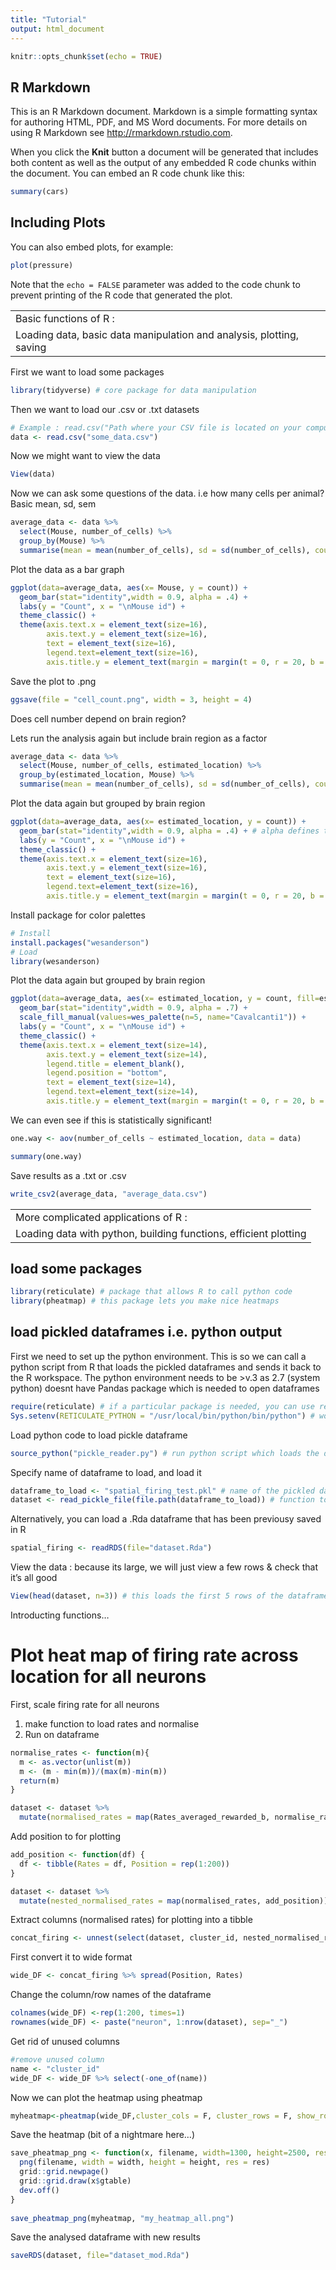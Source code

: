 ```yaml
---
title: "Tutorial"
output: html_document
---
```


```r
knitr::opts_chunk$set(echo = TRUE)
```

## R Markdown

This is an R Markdown document. Markdown is a simple formatting syntax for authoring HTML, PDF, and MS Word documents. For more details on using R Markdown see <http://rmarkdown.rstudio.com>.

When you click the **Knit** button a document will be generated that includes both content as well as the output of any embedded R code chunks within the document. You can embed an R code chunk like this:

```r
summary(cars)
```

## Including Plots

You can also embed plots, for example:

```r
plot(pressure)
```

Note that the `echo = FALSE` parameter was added to the code chunk to prevent printing of the R code that generated the plot.





---
Basic functions of R :
Loading data, basic data manipulation and analysis, plotting, saving
---

First we want to load some packages
```r
library(tidyverse) # core package for data manipulation
```

Then we want to load our .csv or .txt datasets 
```r
# Example : read.csv("Path where your CSV file is located on your computer\\File Name.csv")
data <- read.csv("some_data.csv")
```

Now we might want to view the data
```r
View(data)
```

Now we can ask some questions of the data. i.e how many cells per animal? Basic mean, sd, sem
```r
average_data <- data %>%
  select(Mouse, number_of_cells) %>%
  group_by(Mouse) %>%
  summarise(mean = mean(number_of_cells), sd = sd(number_of_cells), count = sum(number_of_cells))
```

Plot the data as a bar graph
```r
ggplot(data=average_data, aes(x= Mouse, y = count)) +
  geom_bar(stat="identity",width = 0.9, alpha = .4) +
  labs(y = "Count", x = "\nMouse id") +
  theme_classic() +
  theme(axis.text.x = element_text(size=16),
        axis.text.y = element_text(size=16),
        text = element_text(size=16), 
        legend.text=element_text(size=16), 
        axis.title.y = element_text(margin = margin(t = 0, r = 20, b = 0, l = 0)))
```
Save the plot to .png
```r
ggsave(file = "cell_count.png", width = 3, height = 4)
```


Does cell number depend on brain region?

Lets run the analysis again but include brain region as a factor 

```r
average_data <- data %>%
  select(Mouse, number_of_cells, estimated_location) %>%
  group_by(estimated_location, Mouse) %>%
  summarise(mean = mean(number_of_cells), sd = sd(number_of_cells), count = sum(number_of_cells))
```

Plot the data again but grouped by brain region
```r
ggplot(data=average_data, aes(x= estimated_location, y = count)) +
  geom_bar(stat="identity",width = 0.9, alpha = .4) + # alpha defines the opacity 
  labs(y = "Count", x = "\nMouse id") +
  theme_classic() +
  theme(axis.text.x = element_text(size=16),
        axis.text.y = element_text(size=16),
        text = element_text(size=16), 
        legend.text=element_text(size=16), 
        axis.title.y = element_text(margin = margin(t = 0, r = 20, b = 0, l = 0)))
```

Install package for color palettes 
```r
# Install
install.packages("wesanderson")
# Load
library(wesanderson)
```

Plot the data again but grouped by brain region
```r
ggplot(data=average_data, aes(x= estimated_location, y = count, fill=estimated_location)) +
  geom_bar(stat="identity",width = 0.9, alpha = .7) +
  scale_fill_manual(values=wes_palette(n=5, name="Cavalcanti1")) + 
  labs(y = "Count", x = "\nMouse id") +
  theme_classic() +
  theme(axis.text.x = element_text(size=14),
        axis.text.y = element_text(size=14),
        legend.title = element_blank(),
        legend.position = "bottom",
        text = element_text(size=14),
        legend.text=element_text(size=14),
        axis.title.y = element_text(margin = margin(t = 0, r = 20, b = 0, l = 0)))
```

We can even see if this is statistically significant! 

```r
one.way <- aov(number_of_cells ~ estimated_location, data = data)

summary(one.way)
```

Save results as a .txt or .csv 
```r
write_csv2(average_data, "average_data.csv")
```




---
More complicated applications of R :
Loading data with python, building functions, efficient plotting
---

## load some packages
```r
library(reticulate) # package that allows R to call python code
library(pheatmap) # this package lets you make nice heatmaps
```

## load pickled dataframes i.e. python output
First we need to set up the python environment. This is so we can call a python script from R that loads the pickled dataframes and sends it back to the R workspace. 
The python environment needs to be >v.3 as 2.7 (system python) doesnt have Pandas package which is needed to open dataframes

```r
require(reticulate) # if a particular package is needed, you can use require to check its loaded
Sys.setenv(RETICULATE_PYTHON = "/usr/local/bin/python/bin/python") # working directory for python
```

Load python code to load pickle dataframe
```r
source_python("pickle_reader.py") # run python script which loads the dataframes - should be in working directory

```

Specify name of dataframe to load, and load it
```r
dataframe_to_load <- "spatial_firing_test.pkl" # name of the pickled dataframe want to load 
dataset <- read_pickle_file(file.path(dataframe_to_load)) # function to call in the python code
```

Alternatively, you can load a .Rda dataframe that has been previousy saved in R
```r
spatial_firing <- readRDS(file="dataset.Rda")
```

View the data : because its large, we will just view a few rows & check that it's all good
```r
View(head(dataset, n=3)) # this loads the first 5 rows of the dataframe
```



Introducting functions...

# Plot heat map of firing rate across location for all neurons

First, scale firing rate for all neurons

1. make function to load rates and normalise
2. Run on dataframe 
```r
normalise_rates <- function(m){
  m <- as.vector(unlist(m))
  m <- (m - min(m))/(max(m)-min(m))
  return(m)
}

```

```r
dataset <- dataset %>%
  mutate(normalised_rates = map(Rates_averaged_rewarded_b, normalise_rates))
```

Add position to for plotting
```r
add_position <- function(df) {
  df <- tibble(Rates = df, Position = rep(1:200))
}

```

```r
dataset <- dataset %>%
  mutate(nested_normalised_rates = map(normalised_rates, add_position))

```

Extract columns (normalised rates) for plotting into a tibble
```r
concat_firing <- unnest(select(dataset, cluster_id, nested_normalised_rates))
```

First convert it to wide format
```r
wide_DF <- concat_firing %>% spread(Position, Rates)
```

Change the column/row names of the dataframe
```r
colnames(wide_DF) <-rep(1:200, times=1)
rownames(wide_DF) <- paste("neuron", 1:nrow(dataset), sep="_")
```

Get rid of unused columns 
```r
#remove unused column
name <- "cluster_id"
wide_DF <- wide_DF %>% select(-one_of(name))

```

Now we can plot the heatmap using pheatmap
```r
myheatmap<-pheatmap(wide_DF,cluster_cols = F, cluster_rows = F, show_rownames = T, show_colnames = F )
```

Save the heatmap (bit of a nightmare here...)
```r
save_pheatmap_png <- function(x, filename, width=1300, height=2500, res = 250) {
  png(filename, width = width, height = height, res = res)
  grid::grid.newpage()
  grid::grid.draw(x$gtable)
  dev.off()
}
 
save_pheatmap_png(myheatmap, "my_heatmap_all.png")
```


Save the analysed dataframe with new results
```r
saveRDS(dataset, file="dataset_mod.Rda")
```

